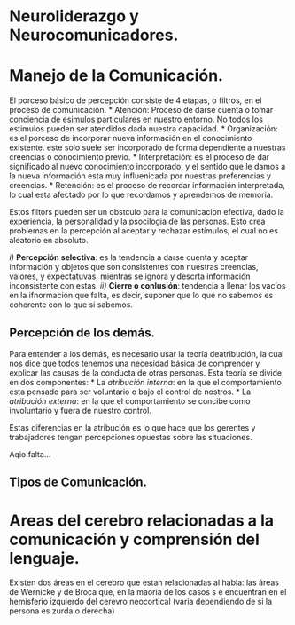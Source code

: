 # Neuroliderazgo y Neurocomunicadores.

# Manejo de la Comunicación.

El porceso básico de percepción consiste de 4 etapas, o filtros, en el proceso de comunicación. 
* Atención: Proceso de darse cuenta o tomar conciencia de esimulos particulares en nuestro entorno. No todos los estimulos pueden ser atendidos dada nuestra capacidad. 
* Organización: es el porceso de incorporar nueva información en el conocimiento existente. este solo suele ser incorporado de forma dependiente a nuestras creencias o conocimiento previo.
* Interpretación: es el proceso de dar significado al nuevo conocimiento incorporado, y el sentido que le damos a la nueva información esta muy influenicada por nuestras preferencias y creencias.
* Retención: es el proceso de recordar información interpretada, lo cual esta afectado por lo que recordamos y aprendemos de memoria.

Estos filtors pueden ser un obstculo para la comunicacion efectiva, dado la experiencia, la personalidad y la psocilogia de las personas. Esto crea problemas en la percepción al aceptar y rechazar estímulos, el cual no es aleatorio en absoluto.

_i)_ **Percepción selectiva**: es la tendencia a darse cuenta y aceptar información y objetos que son consistentes con nuestras creencias, valores, y expectatuvas, mientras se ignora y descrta información inconsistente con estas.
_ii)_ **Cierre o conlusión**: tendencia a llenar los vacíos en la ifnormación que falta, es decir, suponer que lo que no sabemos es coherente con lo que si sabemos.

## Percepción de los demás.

Para entender a los demás, es necesario usar la teoría deatribución, la cual nos dice que todos tenemos una necesidad básica de comprender y explicar las causas de la conducta de otras personas. Esta teoría se divide en dos componentes:
* La _atribución interna_: en la que el comportamiento esta pensado para ser voluntario o bajo el control de nostros.
* La _atribución externa_: en la que el comportamiento se concibe como involuntario y fuera de nuestro control.

Estas diferencias en la atribución es lo que hace que los gerentes y trabajadores tengan percepciones opuestas sobre las situaciones. 

Aqio falta...

## Tipos de Comunicación.

# Areas del cerebro relacionadas a la comunicación y comprensión del lenguaje.

Existen dos áreas en el cerebro que estan relacionadas al habla: las áreas de Wernicke y de Broca que, en la maoria de los casos s e encuentran en el hemisferio izquierdo del cerevro neocortical (varia dependiendo de si la persona es zurda o derecha)